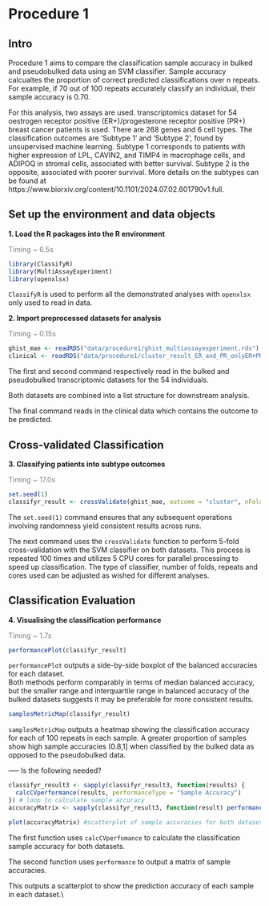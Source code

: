 # Procedure 1

## Intro

Procedure 1 aims to compare the classification sample accuracy in bulked and pseudobulked data using an SVM classifier. Sample accuracy calcualtes the proportion of correct predicted classifications over n repeats. For example, if 70 out of 100 repeats accurately classify an individual, their sample accuracy is 0.70.

For this analysis, two assays are used. transcriptomics dataset for 54 oestrogen receptor positive (ER+)/progesterone receptor positive (PR+) breast cancer patients is used. There are 268 genes and 6 cell types. The classification outcomes are 'Subtype 1' and 'Subtype 2', found by unsupervised machine learning. Subtype 1 corresponds to patients with higher expression of LPL, CAVIN2, and TIMP4 in macrophage cells, and ADIPOQ in stromal cells, associated with better survival. Subtype 2 is the opposite, associated with poorer survival. More details on the subtypes can be found at https://www.biorxiv.org/content/10.1101/2024.07.02.601790v1.full.

## Set up the environment and data objects

**1. Load the R packages into the R environment**

[Timing \~ 6.5s]{style="color: grey;"}

```r
library(ClassifyR)
library(MultiAssayExperiment)
library(openxlsx)
```

`ClassifyR` is used to perform all the demonstrated analyses with `openxlsx` only used to read in data.

**2. Import preprocessed datasets for analysis**

[Timing \~ 0.15s]{style="color: grey;"}

```r
ghist_mae <- readRDS("data/procedure1/ghist_multiassayexperiment.rds")
clinical <- readRDS("data/procedure1/cluster_result_ER_and_PR_onlyER+PR+.rds")
```

The first and second command respectively read in the bulked and pseudobulked transcriptomic datasets for the 54 individuals.

Both datasets are combined into a list structure for downstream analysis.

The final command reads in the clinical data which contains the outcome to be predicted.

## Cross-validated Classification

**3. Classifying patients into subtype outcomes**

[Timing \~ 17.0s]{style="color: grey;"}

```r
set.seed(1)
classifyr_result <- crossValidate(ghist_mae, outcome = "cluster", nFolds = 5, nRepeats = 100, nCores = 5)
```

The `set.seed(1)` command ensures that any subsequent operations involving randomness yield consistent results across runs.

The next command uses the `crossValidate` function to perform 5-fold cross-validation with the SVM classifier on both datasets. This process is repeated 100 times and utilizes 5 CPU cores for parallel processing to speed up classification. The type of classifier, number of folds, repeats and cores used can be adjusted as wished for different analyses.\

## Classification Evaluation

**4. Visualising the classification performance**

[Timing \~ 1.7s]{style="color: grey;"}

```r
performancePlot(classifyr_result)
```

`performancePlot` outputs a side-by-side boxplot of the balanced accuracies for each dataset.\
Both methods perform comparably in terms of median balanced accuracy, but the smaller range and interquartile range in balanced accuracy of the bulked datasets suggests it may be preferable for more consistent results.

```r
samplesMetricMap(classifyr_result)
```

`samplesMetricMap` outputs a heatmap showing the classification accuracy for each of 100 repeats in each sample. A greater proportion of samples show high sample accuracies (0.8,1\] when classified by the bulked data as opposed to the pseudobulked data.

----- Is the following needed?

```r
classifyr_result3 <- sapply(classifyr_result3, function(results) {
  calcCVperformance(results, performanceType = "Sample Accuracy")
}) # loop to calculate sample accuracy
accuracyMatrix <- sapply(classifyr_result3, function(result) performance(result)[["Sample Accuracy"]])

plot(accuracyMatrix) #scatterplot of sample accuracies for both datasets
```

The first function uses `calcCVperfomance` to calculate the classification sample accuracy for both datasets.

The second function uses `performance` to output a matrix of sample accuracies.

This outputs a scatterplot to show the prediction accuracy of each sample in each dataset.\\

